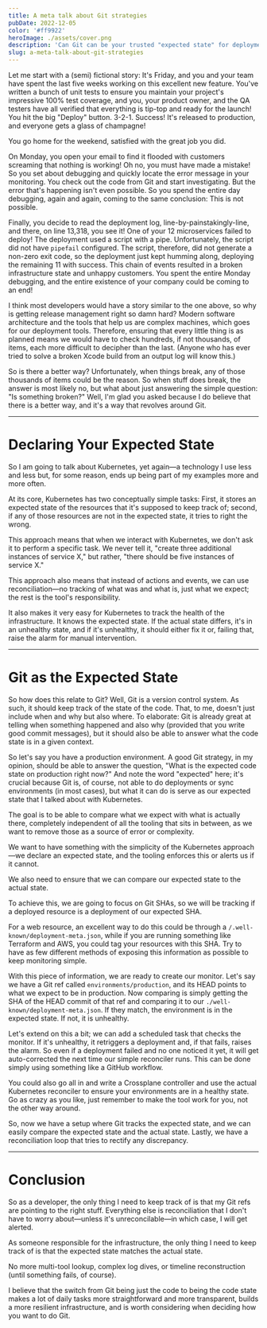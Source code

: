 ```yaml
---
title: A meta talk about Git strategies
pubDate: 2022-12-05
color: '#ff9922'
heroImage: ./assets/cover.png
description: 'Can Git can be your trusted "expected state" for deployments?'
slug: a-meta-talk-about-git-strategies
---
```


Let me start with a (semi) fictional story: It's Friday, and you and your team have spent the last five weeks working on this excellent new feature. You've written a bunch of unit tests to ensure you maintain your project's impressive 100% test coverage, and you, your product owner, and the QA testers have all verified that everything is tip-top and ready for the launch! You hit the big "Deploy" button. 3-2-1. Success! It's released to production, and everyone gets a glass of champagne!

You go home for the weekend, satisfied with the great job you did.

On Monday, you open your email to find it flooded with customers screaming that nothing is working! Oh no, you must have made a mistake! So you set about debugging and quickly locate the error message in your monitoring. You check out the code from Git and start investigating. But the error that's happening isn't even possible. So you spend the entire day debugging, again and again, coming to the same conclusion: This is not possible.

Finally, you decide to read the deployment log, line-by-painstakingly-line, and there, on line 13,318, you see it! One of your 12 microservices failed to deploy! The deployment used a script with a pipe. Unfortunately, the script did not have `pipefail` configured. The script, therefore, did not generate a non-zero exit code, so the deployment just kept humming along, deploying the remaining 11 with success. This chain of events resulted in a broken infrastructure state and unhappy customers. You spent the entire Monday debugging, and the entire existence of your company could be coming to an end!

I think most developers would have a story similar to the one above, so why is getting release management right so damn hard? Modern software architecture and the tools that help us are complex machines, which goes for our deployment tools. Therefore, ensuring that every little thing is as planned means we would have to check hundreds, if not thousands, of items, each more difficult to decipher than the last. (Anyone who has ever tried to solve a broken Xcode build from an output log will know this.)

So is there a better way? Unfortunately, when things break, any of those thousands of items could be the reason. So when stuff does break, the answer is most likely no, but what about just answering the simple question: "Is something broken?" Well, I'm glad you asked because I do believe that there is a better way, and it's a way that revolves around Git.

---

# Declaring Your Expected State

So I am going to talk about Kubernetes, yet again—a technology I use less and less but, for some reason, ends up being part of my examples more and more often.

At its core, Kubernetes has two conceptually simple tasks: First, it stores an expected state of the resources that it's supposed to keep track of; second, if any of those resources are not in the expected state, it tries to right the wrong.

This approach means that when we interact with Kubernetes, we don't ask it to perform a specific task. We never tell it, "create three additional instances of service X," but rather, "there should be five instances of service X."

This approach also means that instead of actions and events, we can use reconciliation—no tracking of what was and what is, just what we expect; the rest is the tool's responsibility.

It also makes it very easy for Kubernetes to track the health of the infrastructure. It knows the expected state. If the actual state differs, it's in an unhealthy state, and if it's unhealthy, it should either fix it or, failing that, raise the alarm for manual intervention.

---

# Git as the Expected State

So how does this relate to Git? Well, Git is a version control system. As such, it should keep track of the state of the code. That, to me, doesn't just include when and why but also where. To elaborate: Git is already great at telling when something happened and also why (provided that you write good commit messages), but it should also be able to answer what the code state is in a given context.

So let's say you have a production environment. A good Git strategy, in my opinion, should be able to answer the question, "What is the expected code state on production right now?" And note the word "expected" here; it's crucial because Git is, of course, not able to do deployments or sync environments (in most cases), but what it can do is serve as our expected state that I talked about with Kubernetes.

The goal is to be able to compare what we expect with what is actually there, completely independent of all the tooling that sits in between, as we want to remove those as a source of error or complexity.

We want to have something with the simplicity of the Kubernetes approach—we declare an expected state, and the tooling enforces this or alerts us if it cannot.

We also need to ensure that we can compare our expected state to the actual state.

To achieve this, we are going to focus on Git SHAs, so we will be tracking if a deployed resource is a deployment of our expected SHA.

For a web resource, an excellent way to do this could be through a `/.well-known/deployment-meta.json`, while if you are running something like Terraform and AWS, you could tag your resources with this SHA. Try to have as few different methods of exposing this information as possible to keep monitoring simple.

With this piece of information, we are ready to create our monitor. Let's say we have a Git ref called `environments/production`, and its HEAD points to what we expect to be in production. Now comparing is simply getting the SHA of the HEAD commit of that ref and comparing it to our `./well-known/deployment-meta.json`. If they match, the environment is in the expected state. If not, it is unhealthy.

Let's extend on this a bit; we can add a scheduled task that checks the monitor. If it's unhealthy, it retriggers a deployment and, if that fails, raises the alarm. So even if a deployment failed and no one noticed it yet, it will get auto-corrected the next time our simple reconciler runs. This can be done simply using something like a GitHub workflow.

You could also go all in and write a Crossplane controller and use the actual Kubernetes reconciler to ensure your environments are in a healthy state. Go as crazy as you like, just remember to make the tool work for you, not the other way around.

So, now we have a setup where Git tracks the expected state, and we can easily compare the expected state and the actual state. Lastly, we have a reconciliation loop that tries to rectify any discrepancy.

---

# Conclusion

So as a developer, the only thing I need to keep track of is that my Git refs are pointing to the right stuff. Everything else is reconciliation that I don't have to worry about—unless it's unreconcilable—in which case, I will get alerted.

As someone responsible for the infrastructure, the only thing I need to keep track of is that the expected state matches the actual state.

No more multi-tool lookup, complex log dives, or timeline reconstruction (until something fails, of course).

I believe that the switch from Git being just the code to being the code state makes a lot of daily tasks more straightforward and more transparent, builds a more resilient infrastructure, and is worth considering when deciding how you want to do Git.

